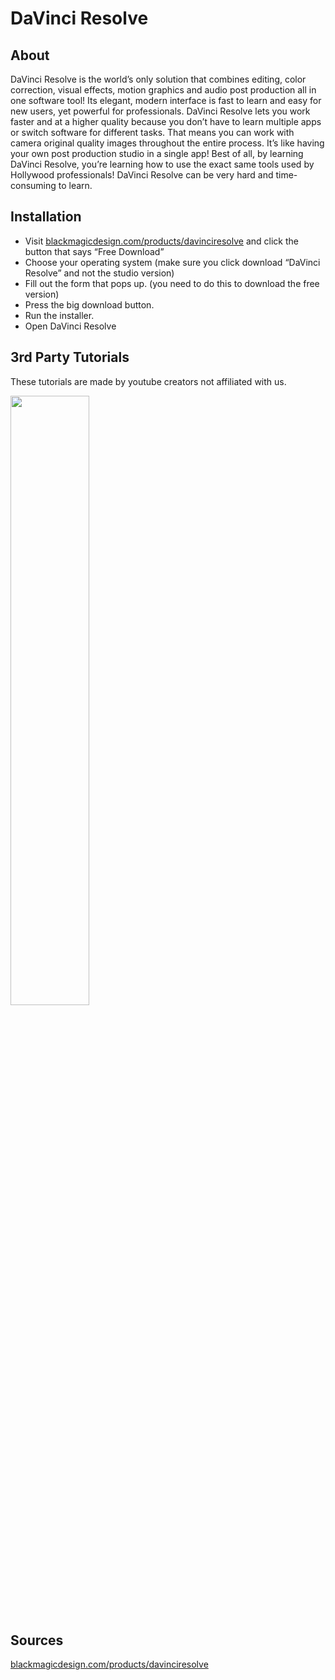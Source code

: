 # DaVinci Resolve
## About
DaVinci Resolve is the world’s only solution that combines editing, color correction, visual effects, motion graphics and audio post production all
in one software tool! Its elegant, modern interface is fast to learn and easy for new users, yet powerful for professionals. DaVinci Resolve lets you
work faster and at a higher quality because you don’t have to learn multiple apps or switch software for different tasks. That means you can work with
camera original quality images throughout the entire process. It’s like having your own post production studio in a single app! Best of all, by
learning DaVinci Resolve, you’re learning how to use the exact same tools used by Hollywood professionals! DaVinci Resolve can be very hard
and time-consuming to learn.

## Installation
- Visit [blackmagicdesign.com/products/davinciresolve](https://blackmagicdesign.com/products/davinciresolve) and click the button that says “Free Download”
- Choose your operating system (make sure you click download “DaVinci Resolve” and not the studio version)
- Fill out the form that pops up. (you need to do this to download the free version)
- Press the big download button.
- Run the installer.
- Open DaVinci Resolve

## 3rd Party Tutorials
These tutorials are made by youtube creators not affiliated with us.

[<img src="https://i.ytimg.com/vi/EEksPdEc7aI/maxresdefault.jpg" width="50%" />](https://www.youtube.com/watch?v=EEksPdEc7aI "")

## Sources
[blackmagicdesign.com/products/davinciresolve](https://blackmagicdesign.com/products/davinciresolve)